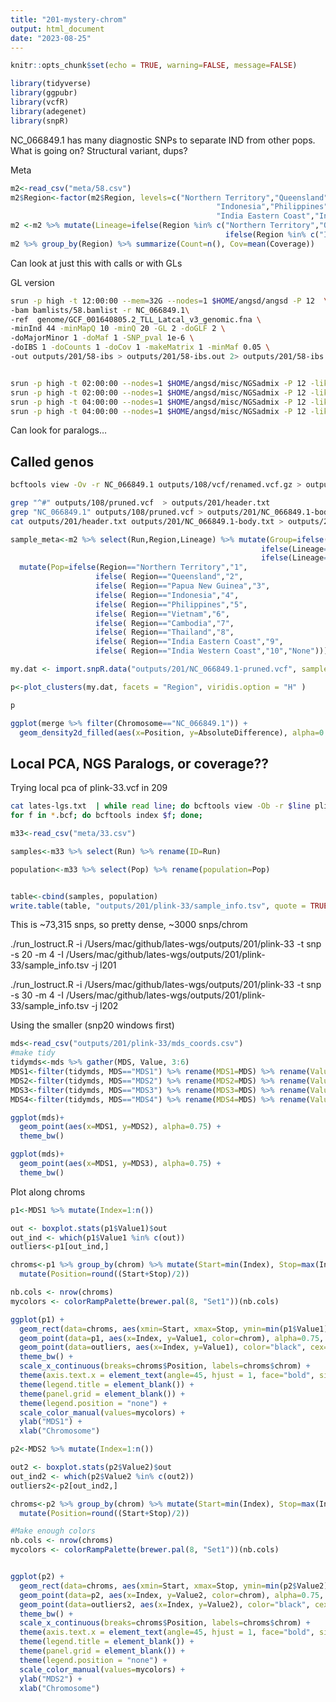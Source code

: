 ```yaml
---
title: "201-mystery-chrom"
output: html_document
date: "2023-08-25"
---
```


```r
knitr::opts_chunk$set(echo = TRUE, warning=FALSE, message=FALSE)
```

```r
library(tidyverse)
library(ggpubr)
library(vcfR)
library(adegenet)
library(snpR)
```

NC_066849.1 has many diagnostic SNPs to separate IND from other pops. What is going on? Structural variant, dups?   

Meta    

```r
m2<-read_csv("meta/58.csv")
m2$Region<-factor(m2$Region, levels=c("Northern Territory","Queensland","Papua New Guinea",
                                              "Indonesia","Philippines","Vietnam","Cambodia","Thailand",
                                              "India Eastern Coast","India Western Coast"))
m2 <-m2 %>% mutate(Lineage=ifelse(Region %in% c("Northern Territory","Queensland","Papua New Guinea"),"AUS+PNG",
                                                ifelse(Region %in% c("India Eastern Coast","India Western Coast"),"IND","SEA")))
m2 %>% group_by(Region) %>% summarize(Count=n(), Cov=mean(Coverage))
```

Can look at just this with calls or with GLs

GL version

```sh
srun -p high -t 12:00:00 --mem=32G --nodes=1 $HOME/angsd/angsd -P 12  \
-bam bamlists/58.bamlist -r NC_066849.1\
-ref  genome/GCF_001640805.2_TLL_Latcal_v3_genomic.fna \
-minInd 44 -minMapQ 10 -minQ 20 -GL 2 -doGLF 2 \
-doMajorMinor 1 -doMaf 1 -SNP_pval 1e-6 \
-doIBS 1 -doCounts 1 -doCov 1 -makeMatrix 1 -minMaf 0.05 \
-out outputs/201/58-ibs > outputs/201/58-ibs.out 2> outputs/201/58-ibs.err &


srun -p high -t 02:00:00 --nodes=1 $HOME/angsd/misc/NGSadmix -P 12 -likes outputs/201/58-ibs.beagle.gz -K 2 -o outputs/201/58-75-K2 &
srun -p high -t 02:00:00 --nodes=1 $HOME/angsd/misc/NGSadmix -P 12 -likes outputs/201/58-ibs.beagle.gz -K 3 -o outputs/201/58-75-K3 &
srun -p high -t 04:00:00 --nodes=1 $HOME/angsd/misc/NGSadmix -P 12 -likes outputs/201/58-ibs.beagle.gz -K 4 -o outputs/201/58-75-K4 &
srun -p high -t 04:00:00 --nodes=1 $HOME/angsd/misc/NGSadmix -P 12 -likes outputs/201/58-ibs.beagle.gz -K 5 -o outputs/201/58-75-K5 &
````

Can look for paralogs...

## Called genos
    
```sh
bcftools view -Ov -r NC_066849.1 outputs/108/vcf/renamed.vcf.gz > outputs/201/NC_066849.1.vcf

grep "^#" outputs/108/pruned.vcf  > outputs/201/header.txt
grep "NC_066849.1" outputs/108/pruned.vcf > outputs/201/NC_066849.1-body.txt
cat outputs/201/header.txt outputs/201/NC_066849.1-body.txt > outputs/201/NC_066849.1-pruned.vcf
```

```r
sample_meta<-m2 %>% select(Run,Region,Lineage) %>% mutate(Group=ifelse(Lineage=="AUS+PNG","1",
                                                        ifelse(Lineage=="SEA","2",
                                                        ifelse(Lineage=="IND","3","None")))) %>%
  mutate(Pop=ifelse(Region=="Northern Territory","1",
                   ifelse( Region=="Queensland","2",
                   ifelse( Region=="Papua New Guinea","3",
                   ifelse( Region=="Indonesia","4",
                   ifelse( Region=="Philippines","5",
                   ifelse( Region=="Vietnam","6",
                   ifelse( Region=="Cambodia","7",
                   ifelse( Region=="Thailand","8",
                   ifelse( Region=="India Eastern Coast","9",
                   ifelse( Region=="India Western Coast","10","None")))))))))))

my.dat <- import.snpR.data("outputs/201/NC_066849.1-pruned.vcf", sample.meta = sample_meta) 
```


```r
p<-plot_clusters(my.dat, facets = "Region", viridis.option = "H" )
```

```r
p
```


```r
ggplot(merge %>% filter(Chromosome=="NC_066849.1")) +
  geom_density2d_filled(aes(x=Position, y=AbsoluteDifference), alpha=0.75)
```

## Local PCA, NGS Paralogs, or coverage??

Trying local pca of  plink-33.vcf in 209

```sh
cat lates-lgs.txt  | while read line; do bcftools view -Ob -r $line plink-33.vcf.gz > $line.bcf; done;
for f in *.bcf; do bcftools index $f; done;

```

```r
m33<-read_csv("meta/33.csv")

samples<-m33 %>% select(Run) %>% rename(ID=Run)

population<-m33 %>% select(Pop) %>% rename(population=Pop)


table<-cbind(samples, population)
write.table(table, "outputs/201/plink-33/sample_info.tsv", quote = TRUE, row.names = FALSE, sep="\t")
```

This is ~73,315 snps, so pretty dense, ~3000 snps/chrom


./run_lostruct.R -i /Users/mac/github/lates-wgs/outputs/201/plink-33 -t snp -s 20 -m 4 -I /Users/mac/github/lates-wgs/outputs/201/plink-33/sample_info.tsv -j l201

./run_lostruct.R -i /Users/mac/github/lates-wgs/outputs/201/plink-33 -t snp -s 30 -m 4 -I /Users/mac/github/lates-wgs/outputs/201/plink-33/sample_info.tsv -j l202

Using the smaller (snp20 windows first)
```r
mds<-read_csv("outputs/201/plink-33/mds_coords.csv")
#make tidy
tidymds<-mds %>% gather(MDS, Value, 3:6)
MDS1<-filter(tidymds, MDS=="MDS1") %>% rename(MDS1=MDS) %>% rename(Value1=Value)
MDS2<-filter(tidymds, MDS=="MDS2") %>% rename(MDS2=MDS) %>% rename(Value2=Value)
MDS3<-filter(tidymds, MDS=="MDS3") %>% rename(MDS3=MDS) %>% rename(Value3=Value)
MDS4<-filter(tidymds, MDS=="MDS4") %>% rename(MDS4=MDS) %>% rename(Value4=Value)

ggplot(mds)+
  geom_point(aes(x=MDS1, y=MDS2), alpha=0.75) +
  theme_bw()

ggplot(mds)+
  geom_point(aes(x=MDS1, y=MDS3), alpha=0.75) +
  theme_bw()
```


Plot along chroms    

```r
p1<-MDS1 %>% mutate(Index=1:n())

out <- boxplot.stats(p1$Value1)$out
out_ind <- which(p1$Value1 %in% c(out))
outliers<-p1[out_ind,]
```

```r
chroms<-p1 %>% group_by(chrom) %>% mutate(Start=min(Index), Stop=max(Index)) %>% select(chrom,Start,Stop) %>% unique() %>% 
  mutate(Position=round((Start+Stop)/2))

nb.cols <- nrow(chroms)
mycolors <- colorRampPalette(brewer.pal(8, "Set1"))(nb.cols)

ggplot(p1) +
  geom_rect(data=chroms, aes(xmin=Start, xmax=Stop, ymin=min(p1$Value1), ymax=max(p1$Value1)), fill=mycolors, alpha=0.25) +
  geom_point(data=p1, aes(x=Index, y=Value1, color=chrom), alpha=0.75, cex=0.5) +
  geom_point(data=outliers, aes(x=Index, y=Value1), color="black", cex=0.5) +
  theme_bw() +
  scale_x_continuous(breaks=chroms$Position, labels=chroms$chrom) +
  theme(axis.text.x = element_text(angle=45, hjust = 1, face="bold", size=6)) +
  theme(legend.title = element_blank()) +
  theme(panel.grid = element_blank()) +
  theme(legend.position = "none") +
  scale_color_manual(values=mycolors) +
  ylab("MDS1") +
  xlab("Chromosome")
```

```r
p2<-MDS2 %>% mutate(Index=1:n())

out2 <- boxplot.stats(p2$Value2)$out
out_ind2 <- which(p2$Value2 %in% c(out2))
outliers2<-p2[out_ind2,]

chroms<-p2 %>% group_by(chrom) %>% mutate(Start=min(Index), Stop=max(Index)) %>% select(chrom,Start,Stop) %>% unique() %>% 
  mutate(Position=round((Start+Stop)/2))

#Make enough colors
nb.cols <- nrow(chroms)
mycolors <- colorRampPalette(brewer.pal(8, "Set1"))(nb.cols)


ggplot(p2) +
  geom_rect(data=chroms, aes(xmin=Start, xmax=Stop, ymin=min(p2$Value2), ymax=max(p2$Value2)), fill=mycolors, alpha=0.25) +
  geom_point(data=p2, aes(x=Index, y=Value2, color=chrom), alpha=0.75, cex=0.5) +
  geom_point(data=outliers2, aes(x=Index, y=Value2), color="black", cex=0.5) +
  theme_bw() +
  scale_x_continuous(breaks=chroms$Position, labels=chroms$chrom) +
  theme(axis.text.x = element_text(angle=45, hjust = 1, face="bold", size=6)) +
  theme(legend.title = element_blank()) +
  theme(panel.grid = element_blank()) +
  theme(legend.position = "none") +
  scale_color_manual(values=mycolors) +
  ylab("MDS2") +
  xlab("Chromosome")
```
